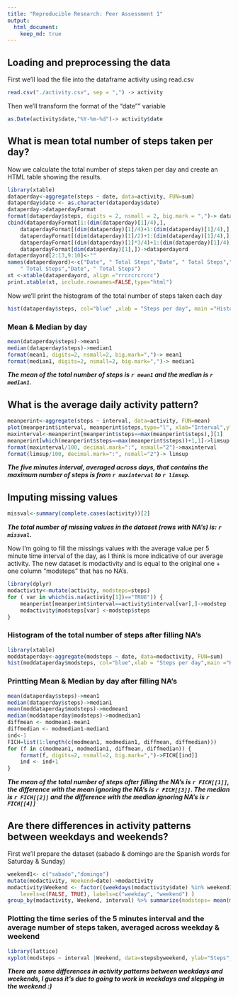 ```yaml
---
title: "Reproducible Research: Peer Assessment 1"
output: 
  html_document:
    keep_md: true
---
```



## Loading and preprocessing the data
First we'll load the file into the dataframe activity using read.csv
```r
read.csv("./activity.csv", sep = ",") -> activity
```
Then we'll transform the format of the "date"" variable 
```r
as.Date(activity$date,"%Y-%m-%d")-> activity$date
```
## What is mean total number of steps taken per day?
Now we calculate the total number of steps taken per day and create an HTML table
showing the results.
```r
library(xtable)
dataperday<-aggregate(steps ~ date, data=activity, FUN=sum)
dataperday$date <- as.character(dataperday$date)
dataperday->dataperdayFormat
format(dataperday$steps, digits = 2, nsmall = 2, big.mark = ",")-> dataperdayFormat$steps
cbind(dataperdayFormat[1:(dim(dataperday)[1]/4),],
	dataperdayFormat[(dim(dataperday)[1]/4)+1:(dim(dataperday)[1]/4),],
	dataperdayFormat[(dim(dataperday)[1]/2)+1:(dim(dataperday)[1]/4),],
	dataperdayFormat[(dim(dataperday)[1]*3/4)+1:(dim(dataperday)[1]/4),], 
	dataperdayFormat[dim(dataperday)[1],])->dataperdayord
dataperdayord[2:13,9:10]<-""
names(dataperdayord)<-c("Date", " Total Steps","Date", " Total Steps","Date", " Total Steps","Date", 
	" Total Steps","Date", " Total Steps")
xt <-xtable(dataperdayord, align ="rrcrcrcrcrc")
print.xtable(xt, include.rownames=FALSE,type="html")
```
Now we'll print the histogram of the total number of steps taken each day
```r
hist(dataperday$steps, col="blue" ,xlab = "Steps per day", main ="Histogram of steps taken per day")
```

### Mean & Median by day
```r
mean(dataperday$steps)->mean1
median(dataperday$steps)->median1
format(mean1, digits=2, nsmall=2, big.mark=",")-> mean1
format(median1, digits=2, nsmall=2, big.mark=",")-> median1
```
***The mean of the total number of steps is `r mean1` and the median is `r median1`.***

## What is the average daily activity pattern?
```r
meanperint<-aggregate(steps ~ interval, data=activity, FUN=mean)
plot(meanperint$interval, meanperint$steps,type="l", xlab="Interval",ylab = "Steps", col="red")
maxinterval<-meanperint[meanperint$steps==max(meanperint$steps),][1]
meanperint[which(meanperint$steps==max(meanperint$steps))+1,1]->limsup
format(maxinterval/100, decimal.mark=":", nsmall="2")->maxinterval
format(limsup/100, decimal.mark=":", nsmall="2")-> limsup
```

***The five minutes interval, averaged across days, that contains the maximum number of steps is from `r maxinterval` to `r limsup`.***

## Imputing missing values
```r

missval<-summary(complete.cases(activity))[2]

```
***The total number of missing values in the dataset (rows with NA's) is: `r missval`.***

Now I'm going to fill the missings values with the average value per 5 minute time interval of the day, as I think is more indicative of our average activity. The new dataset is modactivity and is equal to the original one + one column "modsteps" that has no NA's.
```r
library(dplyr)
modactivity<-mutate(activity, modsteps=steps)
for ( var in which(is.na(activity[1])=="TRUE")) {
	meanperint[meanperint$interval==activity$interval[var],]->modstep
	modactivity$modsteps[var] <-modstep$steps 
}
```

### Histogram of the total number of steps after filling NA's

```r
library(xtable)
moddataperday<-aggregate(modsteps ~ date, data=modactivity, FUN=sum)
hist(moddataperday$modsteps, col="blue",xlab = "Steps per day",main ="Histogram of steps taken per day (No NA's)")
```

### Printting Mean & Median by day after filling NA's

```r
mean(dataperday$steps)->mean1
median(dataperday$steps)->median1
mean(moddataperday$modsteps)->modmean1
median(moddataperday$modsteps)->modmedian1
diffmean <- modmean1-mean1
diffmedian <- modmedian1-median1
ind<-1
FICH=list(1:length(c(modmean1, modmedian1, diffmean, diffmedian)))
for (f in c(modmean1, modmedian1, diffmean, diffmedian)) {
	format(f, digits=2, nsmall=2, big.mark=",")->FICH[[ind]]
	ind <- ind+1  
}
```
***The mean of the total number of steps after filling the NA's is `r FICH[[1]]`, the difference with the mean ignoring the NA's is `r FICH[[3]]`. The median is `r FICH[[2]]` and the difference with the median ignoring NA's is `r FICH[[4]]`***


## Are there differences in activity patterns between weekdays and weekends?
First we'll prepare the dataset (sabado & domingo are the Spanish words for Saturday & Sunday)
```r
weekend1<- c("sabado","domingo")
mutate(modactivity, Weekend=date)->modactivity
modactivity$Weekend <- factor((weekdays(modactivity$date) %in% weekend1), 
	levels=c(FALSE, TRUE), labels=c("weekday", "weekend") )
group_by(modactivity, Weekend, interval) %>% summarize(modsteps= mean(modsteps))-> stepsbyweekend
```
### Plotting the time series of the 5 minutes interval and the average number of steps taken, averaged across weekday & weekend
```r
library(lattice)
xyplot(modsteps ~ interval |Weekend, data=stepsbyweekend, ylab="Steps", type="l",layout=c(1,2))
```

***There are some differences in activity patterns between weekdays and weekends, I guess it's due to going to work in weekdays and slepping in the weekend :)***
